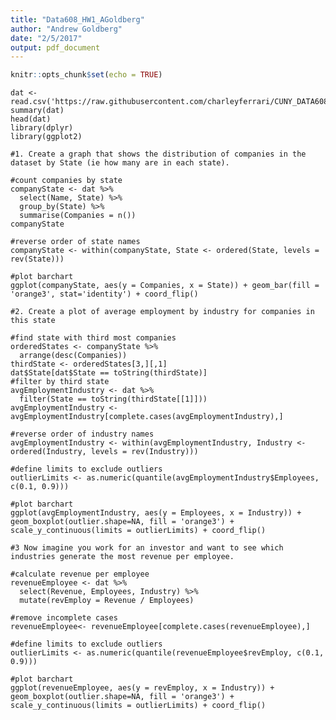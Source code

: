 ```yaml
---
title: "Data608_HW1_AGoldberg"
author: "Andrew Goldberg"
date: "2/5/2017"
output: pdf_document
---
```


```r
knitr::opts_chunk$set(echo = TRUE)
```

```Setup
dat <- read.csv('https://raw.githubusercontent.com/charleyferrari/CUNY_DATA608/master/lecture1/Data/inc5000_data.csv')
summary(dat)
head(dat)
library(dplyr)
library(ggplot2)

#1. Create a graph that shows the distribution of companies in the dataset by State (ie how many are in each state). 

#count companies by state
companyState <- dat %>%
  select(Name, State) %>%
  group_by(State) %>%
  summarise(Companies = n())
companyState

#reverse order of state names
companyState <- within(companyState, State <- ordered(State, levels = rev(State)))

#plot barchart
ggplot(companyState, aes(y = Companies, x = State)) + geom_bar(fill = 'orange3', stat='identity') + coord_flip()
```

```Problem
#2. Create a plot of average employment by industry for companies in this state 

#find state with third most companies
orderedStates <- companyState %>%
  arrange(desc(Companies))
thirdState <- orderedStates[3,][,1]
dat$State[dat$State == toString(thirdState)]
#filter by third state
avgEmploymentIndustry <- dat %>%
  filter(State == toString(thirdState[[1]])) 
avgEmploymentIndustry <- avgEmploymentIndustry[complete.cases(avgEmploymentIndustry),]

#reverse order of industry names
avgEmploymentIndustry <- within(avgEmploymentIndustry, Industry <- ordered(Industry, levels = rev(Industry)))

#define limits to exclude outliers
outlierLimits <- as.numeric(quantile(avgEmploymentIndustry$Employees, c(0.1, 0.9)))

#plot barchart
ggplot(avgEmploymentIndustry, aes(y = Employees, x = Industry)) + geom_boxplot(outlier.shape=NA, fill = 'orange3') + scale_y_continuous(limits = outlierLimits) + coord_flip()

```

```Problem
#3 Now imagine you work for an investor and want to see which industries generate the most revenue per employee.

#calculate revenue per employee
revenueEmployee <- dat %>%
  select(Revenue, Employees, Industry) %>%
  mutate(revEmploy = Revenue / Employees)

#remove incomplete cases
revenueEmployee<- revenueEmployee[complete.cases(revenueEmployee),]

#define limits to exclude outliers
outlierLimits <- as.numeric(quantile(revenueEmployee$revEmploy, c(0.1, 0.9)))

#plot barchart
ggplot(revenueEmployee, aes(y = revEmploy, x = Industry)) + geom_boxplot(outlier.shape=NA, fill = 'orange3') + scale_y_continuous(limits = outlierLimits) + coord_flip()

```
